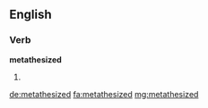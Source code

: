 ==English==

===Verb===
'''metathesized'''

# {{past of|metathesize}}

[[de:metathesized]]
[[fa:metathesized]]
[[mg:metathesized]]
